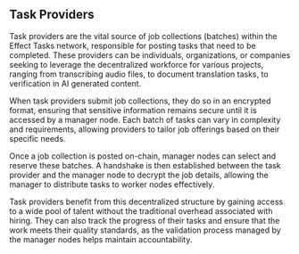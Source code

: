 
## Task Providers
Task providers are the vital source of job collections (batches) within the Effect Tasks network, responsible for posting tasks that need to be completed. These providers can be individuals, organizations, or companies seeking to leverage the decentralized workforce for various projects, ranging from transcribing audio files, to document translation tasks, to verification in AI generated content.

When task providers submit job collections, they do so in an encrypted format, ensuring that sensitive information remains secure until it is accessed by a manager node. Each batch of tasks can vary in complexity and requirements, allowing providers to tailor job offerings based on their specific needs.

Once a job collection is posted on-chain, manager nodes can select and reserve these batches. A handshake is then established between the task provider and the manager node to decrypt the job details, allowing the manager to distribute tasks to worker nodes effectively.

Task providers benefit from this decentralized structure by gaining access to a wide pool of talent without the traditional overhead associated with hiring. They can also track the progress of their tasks and ensure that the work meets their quality standards, as the validation process managed by the manager nodes helps maintain accountability.
